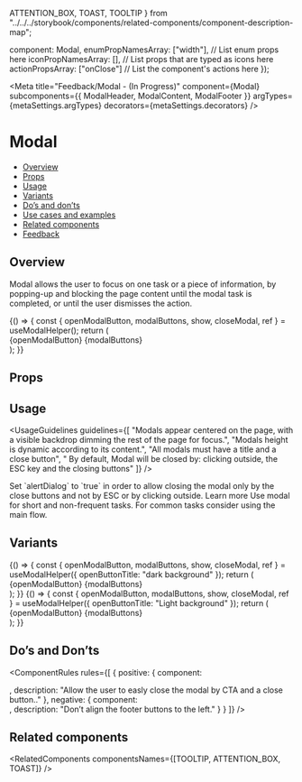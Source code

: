   ATTENTION_BOX,
  TOAST,
  TOOLTIP
} from "../../../storybook/components/related-components/component-description-map";

  component: Modal,
  enumPropNamesArray: ["width"], // List enum props here
  iconPropNamesArray: [], // List props that are typed as icons here
  actionPropsArray: ["onClose"] // List the component's actions here
});

<Meta
  title="Feedback/Modal - (In Progress)"
  component={Modal}
  subcomponents={{ ModalHeader, ModalContent, ModalFooter }}
  argTypes={metaSettings.argTypes}
  decorators={metaSettings.decorators}
/>

<!--- Component documentation -->

# Modal

- [Overview](#overview)
- [Props](#props)
- [Usage](#usage)
- [Variants](#variants)
- [Do’s and don’ts](#dos-and-dots)
- [Use cases and examples](#use-cases-and-examples)
- [Related components](#related-components)
- [Feedback](#feedback)

## Overview

Modal allows the user to focus on one task or a piece of information, by popping-up and blocking the page content until the modal task is completed, or until the user dismisses the action.

<Canvas>
  <Story name="Overview">
    {() => {
      const { openModalButton, modalButtons, show, closeModal, ref } = useModalHelper();
      return (
        <div>
          {openModalButton}
          <Modal
            id={"story-book-modal"}
            title={"Heading"}
            description={"Heading"}
            triggerElement={ref.current}
            show={show}
            onClose={closeModal}
            hideCloseButton
            modalHeight
            modalWidth
            closeButtonAriaLabel={"close"}
          >
            <ModalFooter>{modalButtons}</ModalFooter>
          </Modal>
        </div>
      );
    }}
  </Story>
</Canvas>

## Props

<ArgsTable story="Overview" />

## Usage

<UsageGuidelines
  guidelines={[
    "Modals appear centered on the page, with a visible backdrop dimming the rest of the page for focus.",
    "Modals height is dynamic according to its content.",
    "All modals must have a title and a close button",
    " By default, Modal will be closed by: clicking outside, the ESC key and the closing buttons"
  ]}
/>

<Tip>
  Set `alertDialog` to `true` in order to allow closing the modal only by the close buttons and not by ESC or by
  clicking outside. Learn more
</Tip>
<Tip>Use modal for short and non-frequent tasks. For common tasks consider using the main flow.</Tip>

## Variants

<Canvas>
  <Story name="Background variants - Dark">
    {() => {
      const { openModalButton, modalButtons, show, closeModal, ref } = useModalHelper({
        openButtonTitle: "dark background"
      });
      return (
        <div>
          {openModalButton}
          <Modal
            id={"story-book-modal"}
            title={"Heading"}
            description={"Heading"}
            triggerElement={ref.current}
            show={show}
            onClose={closeModal}
            hideCloseButton={true}
            closeButtonAriaLabel={"close"}
            backgroundColor="dark"
          >
            <ModalFooter>{modalButtons}</ModalFooter>
          </Modal>
        </div>
      );
    }}
  </Story>
  <Story name="Background variants - Light">
    {() => {
      const { openModalButton, modalButtons, show, closeModal, ref } = useModalHelper({
        openButtonTitle: "Light background"
      });
      return (
        <div>
          {openModalButton}
          <Modal
            id={"story-book-modal"}
            title={"Heading"}
            description={"Heading"}
            triggerElement={ref.current}
            show={show}
            hideCloseButton={true}
            onClose={closeModal}
            backgroundColor="light"
            closeButtonAriaLabel={"close"}
          >
            <ModalFooter>{modalButtons}</ModalFooter>
          </Modal>
        </div>
      );
    }}
  </Story>
</Canvas>

## Do’s and Don’ts

<ComponentRules
  rules={[
    {
      positive: {
        component: <div></div>,
        description: "Allow the user to easly close the modal by CTA and a close button.."
      },
      negative: {
        component: <div></div>,
        description: "Don’t align the footer buttons to the left."
      }
    }
  ]}
/>

## Related components

<RelatedComponents componentsNames={[TOOLTIP, ATTENTION_BOX, TOAST]} />
